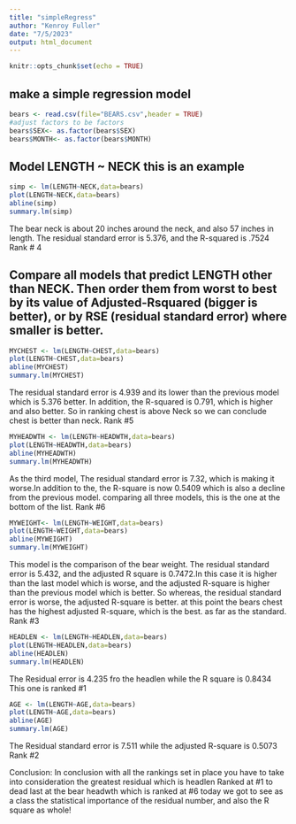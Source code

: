 ```yaml
---
title: "simpleRegress"
author: "Kenroy Fuller"
date: "7/5/2023"
output: html_document
---
```


```r
knitr::opts_chunk$set(echo = TRUE)
```

## make a simple regression model

```r
bears <- read.csv(file="BEARS.csv",header = TRUE)
#adjust factors to be factors
bears$SEX<- as.factor(bears$SEX)
bears$MONTH<- as.factor(bears$MONTH)
```

## Model LENGTH ~ NECK  this is an example  

```r
simp <- lm(LENGTH~NECK,data=bears)
plot(LENGTH~NECK,data=bears)
abline(simp)
summary.lm(simp)
```

The bear neck is about 20 inches around the neck, and also 57 inches in length. The residual standard error is 5.376, and the R-squared is .7524 Rank # 4

## Compare all models that predict LENGTH other than NECK. Then order them from worst to best by its value of Adjusted-Rsquared (bigger is better), or by RSE (residual standard error) where smaller is better. 



```r
MYCHEST <- lm(LENGTH~CHEST,data=bears)
plot(LENGTH~CHEST,data=bears)
abline(MYCHEST)
summary.lm(MYCHEST)
```

The residual standard error is 4.939 and its lower than the previous model which is 5.376 better. In addition, the R-squared is 0.791, which is higher and also better. So in ranking chest is above Neck so we can conclude chest is better than neck. Rank #5








```r
MYHEADWTH <- lm(LENGTH~HEADWTH,data=bears)
plot(LENGTH~HEADWTH,data=bears)
abline(MYHEADWTH)
summary.lm(MYHEADWTH)
```


As the third model, The residual standard error is 7.32, which is making it worse.In addition to the, the R-square is now 0.5409 which is also a decline from the previous model. comparing all three models, this is the one at the bottom of the list. Rank #6

















```r
MYWEIGHT<- lm(LENGTH~WEIGHT,data=bears)
plot(LENGTH~WEIGHT,data=bears)
abline(MYWEIGHT)
summary.lm(MYWEIGHT)
```

This model is the comparison of the bear weight. The residual standard error is 5.432, and the adjusted R square is 0.7472.In this case it is higher than the last model which is worse, and the adjusted R-square is higher than the previous model which is better. So whereas, the residual standard error is worse, the adjusted R-square is better. at this point the bears chest has the highest adjusted R-square, which is the best. as far as the standard. Rank #3







```r
HEADLEN <- lm(LENGTH~HEADLEN,data=bears)
plot(LENGTH~HEADLEN,data=bears)
abline(HEADLEN)
summary.lm(HEADLEN)
```



 The Residual error is 4.235 fro the headlen while the R square is 0.8434 This one is ranked #1
 
 
 
 
 
 
 
 
 

```r
AGE <- lm(LENGTH~AGE,data=bears)
plot(LENGTH~AGE,data=bears)
abline(AGE)
summary.lm(AGE)
``` 

The Residual standard error is 7.511 while the adjusted R-square is 0.5073 Rank #2






Conclusion: In conclusion with all the rankings set in place you have to take into consideration the greatest residual which is headlen Ranked at #1 to dead last at the bear headwth which is ranked at #6 today we got to see as a class the statistical importance of the residual number, and also the R square as whole!



